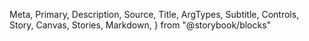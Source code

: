   Meta,
  Primary,
  Description,
  Source,
  Title,
  ArgTypes,
  Subtitle,
  Controls,
  Story,
  Canvas,
  Stories,
  Markdown,
} from "@storybook/blocks"

<Meta of={Stack} />
<Title />
<Description of={Stack} />

```tsx
import { Stack } from "@einride/ui"
```

## Basic

<Description of={Stack.Basic} />
<Canvas of={Stack.Basic} />
<Controls of={Stack.Basic} />
